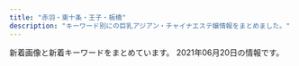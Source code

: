 ```yaml
---
title: "赤羽・東十条・王子・板橋"
description: "キーワード別にの巨乳アジアン・チャイナエステ嬢情報をまとめました。"
---
```


新着画像と新着キーワードをまとめています。
2021年06月20日の情報です。

<DmmAffiliateIns />
<KeywordTable
  shops={
    [
    {
        "name": "\u7f8e\u5065",
        "img_links": [
            "http://oji.pink/images/zi_staff.png",
            "http://oji.pink/images/mobile.jpg",
            "http://oji.pink/images/r1.jpg",
            "http://oji.pink/images/aki.jpg",
            "http://oji.pink/images/yuki.jpg",
            "http://oji.pink/images/3.png",
            "http://oji.pink/images/new1.jpg",
            "http://oji.pink/images/r3.jpg",
            "http://oji.pink/images/g7.jpg",
            "http://oji.pink/images/top.jpg",
            "http://oji.pink/images/g1.jpg",
            "http://oji.pink/images/g5.jpg",
            "http://oji.pink/images/r4.jpg",
            "http://oji.pink/images/g2.jpg",
            "http://oji.pink/images/1.png",
            "http://oji.pink/images/zi_link.png",
            "http://oji.pink/images/g0.jpg",
            "http://oji.pink/images/r2.jpg"
        ],
        "keywords": {
            "C": 15
        },
        "url": "http://oji.pink/",
        "station": "JR\u738b\u5b50\u99c5\u5317\u53e3"
    },
    {
        "img_links": [
            "http://esthe-taiwanaroma.com/img/ami.jpg",
            "http://esthe-taiwanaroma.com/img/mask02.jpg",
            "http://esthe-taiwanaroma.com/img/hina.jpg",
            "http://esthe-taiwanaroma.com/img/iphone.png",
            "http://esthe-taiwanaroma.com/img/4ugai.png",
            "http://esthe-taiwanaroma.com/img/mask01.jpg",
            "http://esthe-taiwanaroma.com/img/3kenon.png",
            "http://esthe-taiwanaroma.com/img/head_img.png",
            "http://esthe-taiwanaroma.com/img/aoi.jpg",
            "http://esthe-taiwanaroma.com/img/mask03.jpg",
            "http://esthe-taiwanaroma.com/img/mika2.jpg",
            "http://esthe-taiwanaroma.com/img/corona-2.jpg",
            "http://esthe-taiwanaroma.com/img/emi001.jpg",
            "http://esthe-taiwanaroma.com/img/photo_01.jpg",
            "http://esthe-taiwanaroma.com/img/topbg02.jpg",
            "http://esthe-taiwanaroma.com/img/mask05.jpg",
            "http://esthe-taiwanaroma.com/img/corona-3.jpg",
            "http://esthe-taiwanaroma.com/img/1purazuma.png",
            "http://esthe-taiwanaroma.com/img/mask04.jpg",
            "http://esthe-taiwanaroma.com/img/mami.jpg",
            "http://esthe-taiwanaroma.com/img/yuki.jpg",
            "http://esthe-taiwanaroma.com/img/sara2.jpg",
            "http://esthe-taiwanaroma.com/img/tel_img.png",
            "http://esthe-taiwanaroma.com/img/miyu.jpg",
            "http://esthe-taiwanaroma.com/img/2biore.png",
            "http://esthe-taiwanaroma.com/img/sara002.jpg",
            "http://esthe-taiwanaroma.com/img/anna.png",
            "http://esthe-taiwanaroma.com/img/mami03.png",
            "http://esthe-taiwanaroma.com/img/erika01.jpg",
            "http://esthe-taiwanaroma.com/img/pagetop.png",
            "http://esthe-taiwanaroma.com/img/corona-4.jpg",
            "http://esthe-taiwanaroma.com/img/corona-5.jpg",
            "http://esthe-taiwanaroma.com/img/kasumi.jpg"
        ],
        "keywords": {},
        "name": "\u53f0\u6e7e\u30a2\u30ed\u30de",
        "station": "JR\u8d64\u7fbd\u99c5\u5357\u53e3",
        "url": "http://esthe-taiwanaroma.com/"
    },
    {
        "url": "http://figret.xyz/",
        "img_links": [
            "http://figret.xyz/static/picture/info_text.jpg",
            "http://figret.xyz/uploads/210501/1-2105011FK05b.jpg",
            "http://figret.xyz/static/picture/girls-bar.png",
            "http://figret.xyz/static/picture/bar-news.png",
            "http://figret.xyz/static/picture/bar-girls.png",
            "http://figret.xyz/static/picture/info1.jpg",
            "http://figret.xyz/uploads/210517/1-21051G0253T50.jpg",
            "http://figret.xyz/static/picture/bar-inte.png",
            "http://figret.xyz/uploads/200520/1-200520100430557.jpg",
            "http://figret.xyz/static/picture/bar-infomation.png",
            "http://figret.xyz/uploads/210515/1-2105151454123F.jpg",
            "http://figret.xyz/static/picture/info2.jpg",
            "http://figret.xyz/uploads/200520/1-200520094144146.jpg",
            "http://figret.xyz/uploads/200520/1-200520100455411.jpg"
        ],
        "name": "\u7e01\u697d",
        "keywords": {
            "D": 5,
            "85": 2,
            "\u4e73": 1,
            "87": 1,
            "C": 1
        },
        "station": "JR\u5341\u6761\u99c5\u5357\u53e3"
    },
    {
        "station": "JR\u6771\u5341\u6761\u99c5\u5317\u53e3",
        "url": "http://shanshan-esthe.com/",
        "img_links": [
            "http://shanshan-esthe.com/img/st14.jpg",
            "http://shanshan-esthe.com/img/st16.jpg",
            "http://shanshan-esthe.com/img/sta0.jpg",
            "http://shanshan-esthe.com/img/no.png",
            "http://shanshan-esthe.com/img/sta14.jpg"
        ],
        "keywords": {
            "D": 2,
            "86": 2
        },
        "name": "\u9999\u9999"
    },
    {
        "name": "Last Paradise \uff5e\u30e9\u30b9\u30c8\u30d1\u30e9\u30c0\u30a4\u30b9\uff5e",
        "keywords": {
            "90": 2,
            "85": 9,
            "86": 4,
            "84": 4
        },
        "url": "http://lastpara.net/",
        "station": "JR\u8d64\u7fbd\u99c5\u5357\u53e3",
        "img_links": [
            "http://lastpara.net/img/recuit.png",
            "http://lastpara.net/image/cast/cast_256_1_s.jpg",
            "http://lastpara.net/image/cast/cast_263_1_l.jpg",
            "http://lastpara.net/img/event/camp_top_02.jpg",
            "http://lastpara.net/image/cast/cast_287_1_s.jpg",
            "http://lastpara.net/image/cast/cast_265_1_s.jpg",
            "http://lastpara.net/image/cast/cast_255_1_l.jpg",
            "http://lastpara.net/image/cast/cast_259_1_l.jpg",
            "http://lastpara.net/image/cast/cast_286_1_s.jpg",
            "http://lastpara.net/image/cast/cast_265_1_l.jpg",
            "http://lastpara.net/image/cast/cast_259_1_s.jpg",
            "http://lastpara.net/img/news-ttl.jpg",
            "http://lastpara.net/image/cast/cast_286_1_l.jpg",
            "http://lastpara.net/image/cast/cast_256_1_l.jpg",
            "http://lastpara.net/image/cast/cast_263_1_s.jpg",
            "http://lastpara.net/image/cast/cast_262_1_l.jpg",
            "http://lastpara.net/image/cast/cast_287_1_l.jpg",
            "http://lastpara.net/image/cast/cast_261_1_l.jpg"
        ]
    },
    {
        "station": "\u8d64\u7fbd\u5ca9\u6df5\u99c52\u756a\u51fa\u53e3",
        "url": "http://www.goodtime.iesjp.com/",
        "img_links": [
            "http://www.goodtime.iesjp.com/images/m-head.jpg",
            "http://www.goodtime.iesjp.com/images/m-top-right03.jpg",
            "http://www.goodtime.iesjp.com/files/007.jpg",
            "http://www.goodtime.iesjp.com/photo_news/upimg/3943160b5eaf8ad73c_1.jpg",
            "http://www.goodtime.iesjp.com/images/m-top-right01.jpg",
            "http://www.goodtime.iesjp.com/photo_news/upimg/3462960a1ab283cd4a_0.jpg",
            "http://www.goodtime.iesjp.com/files/001.jpg",
            "http://www.goodtime.iesjp.com/images/m-top03.jpg",
            "http://www.goodtime.iesjp.com/photo_news/upimg/6226360739cbd5fa6e_0.jpg",
            "http://www.goodtime.iesjp.com/files/004.jpg",
            "http://www.goodtime.iesjp.com/files/003.jpg",
            "http://www.goodtime.iesjp.com/photo_news/upimg/1591860540114b630a_0.jpg",
            "http://www.goodtime.iesjp.com/photo_news/upimg/22286608910ac9b0db_0.jpg",
            "http://www.goodtime.iesjp.com/images/m-top02.jpg",
            "http://www.goodtime.iesjp.com/images/m-top-right04.jpg",
            "http://www.goodtime.iesjp.com/images/m-yejiao.jpg",
            "http://www.goodtime.iesjp.com/images/top-left01.jpg",
            "http://www.goodtime.iesjp.com/images/m-right.jpg",
            "http://www.goodtime.iesjp.com/images/call.png",
            "http://www.goodtime.iesjp.com/files/006.jpg",
            "http://www.goodtime.iesjp.com/images/m-top-right02.jpg",
            "http://www.goodtime.iesjp.com/images/m-left.jpg"
        ],
        "keywords": {
            "87": 8,
            "85": 2,
            "\u30bb\u30af\u30b7\u30fc": 3,
            "D": 8
        },
        "name": "GOOD TIME"
    },
    {
        "url": "https://wagaya.xyz.mn/",
        "name": "\u6211\u304c\u5bb6",
        "img_links": [
            "https://wagaya.xyz.mn/photos/sites/56/2021/04/2021041205512892.jpg",
            "https://wagaya.xyz.mn/photos/sites/56/2021/04/2021041205512961.jpg",
            "https://wagaya.xyz.mn/images/mobile.jpg",
            "https://wagaya.xyz.mn/images/nbj1.png",
            "https://wagaya.xyz.mn/photos/sites/56/2021/04/202104050602539.jpg",
            "https://wagaya.xyz.mn/photos/sites/56/2021/06/2021061105332195.jpg",
            "https://wagaya.xyz.mn/images/s_news.png",
            "https://wagaya.xyz.mn/images/top.jpg",
            "https://wagaya.xyz.mn/images/s_staff.png"
        ],
        "station": "JR\u738b\u5b50\u99c5\u4e2d\u592e\u53e3",
        "keywords": {
            "83": 1,
            "C": 5,
            "85": 2,
            "D": 4,
            "86": 1
        }
    },
    {
        "name": "\u30a2\u30a4\u30ea\u30b9",
        "station": "JR\u8d64\u7fbd\u99c5\u6771\u53e3",
        "url": "http://www.e-baby.work/",
        "img_links": [
            "http://www.e-baby.work/staff/haru1.jpg",
            "http://www.e-baby.work/staff/karen1.jpg",
            "http://www.e-baby.work/staff/kumi1.jpg",
            "http://www.e-baby.work/staff/yuka1.jpg",
            "http://www.e-baby.work/staff/miho1.jpg",
            "http://www.e-baby.work/img/all/loader.png",
            "http://www.e-baby.work/staff/maya1.jpg",
            "http://www.e-baby.work/img/all/icon2.png",
            "http://www.e-baby.work/staff/rina1.jpg",
            "http://www.e-baby.work/staff/mihoc.jpg"
        ],
        "keywords": {
            "D": 3,
            "E": 3,
            "87": 2,
            "C": 1,
            "85": 1,
            "86": 2,
            "89": 1,
            "84": 1
        }
    },
    {
        "keywords": {},
        "station": "\u5c3e\u4e45\u99c5",
        "name": "\u56de\u697d\u82d1",
        "img_links": [
            "https://nippori-massage.com/images/esthe2.jpg",
            "https://nippori-massage.com/images/main-sp.jpg",
            "https://nippori-massage.com/mens-esthe/2021/04/15/sakura-s1.jpg",
            "https://nippori-massage.com/line/line-qr.png",
            "https://nippori-massage.com/images/header3.png",
            "https://nippori-massage.com/staff/ai-l2.jpg",
            "https://nippori-massage.com/staff/ai-s2.jpg",
            "https://nippori-massage.com/images/clear.png",
            "https://nippori-massage.com/line/10min-coupon.png",
            "https://nippori-massage.com/footer/footer-line.png",
            "https://nippori-massage.com/room/room-l3.jpg",
            "https://nippori-massage.com/footer/footer-tel.png",
            "https://nippori-massage.com/icon/line.png",
            "https://nippori-massage.com/room/room-l1.jpg",
            "https://nippori-massage.com/staff/sakura-s1.jpg",
            "https://nippori-massage.com/icon/twitter.png",
            "https://scdn.line-apps.com/n/line_add_friends/btn/ja.png",
            "https://nippori-massage.com/mens-esthe/2021/06/19/ai-s1.jpg",
            "https://nippori-massage.com/staff/ai-s1.jpg",
            "https://nippori-massage.com/icon/facebook.png",
            "https://nippori-massage.com/images/esthe1.jpg",
            "https://nippori-massage.com/images/main1.jpg",
            "https://nippori-massage.com/footer/footer-staff.png",
            "https://nippori-massage.com/images/qrcode.png",
            "https://nippori-massage.com/staff/sakura-l1.jpg",
            "https://nippori-massage.com/staff/ai-l1.jpg",
            "https://nippori-massage.com/images/esthe3.jpg",
            "https://nippori-massage.com//icon/facebook.png",
            "https://nippori-massage.com/images/obi.jpg",
            "https://nippori-massage.com/images/esthe4.jpg",
            "https://nippori-massage.com/images/line_friend.png",
            "https://nippori-massage.com/room/room-l4.jpg",
            "https://nippori-massage.com/room/room-l2.jpg",
            "https://nippori-massage.com/icon/yelp.png"
        ],
        "url": "https://nippori-massage.com/"
    },
    {
        "keywords": {
            "C": 5,
            "85": 5,
            "86": 10,
            "D": 10,
            "E": 5,
            "87": 5
        },
        "url": "http://coconat.work/",
        "station": "JR\u8d64\u7fbd\u99c5\u6771\u53e3",
        "name": "\u30b3\u30b3\u30ca\u30c3\u30c4",
        "img_links": [
            "http://coconat.work/images/news_t.jpg",
            "http://coconat.work/staff/yuko1.jpg",
            "http://coconat.work/images/m-top004.jpg",
            "http://coconat.work/staff/ayaka1.jpg",
            "http://coconat.work/staff/yuyu1.jpg",
            "http://coconat.work/staff/rina1.jpg",
            "http://coconat.work/images/staff_t.jpg",
            "http://coconat.work/images/interior_t.jpg",
            "http://coconat.work/images/call.png",
            "http://coconat.work/images/news.jpg",
            "http://coconat.work/images/m-head01.jpg"
        ]
    },
    {
        "name": "Only one \uff5e\u30aa\u30f3\u30ea\u30fc\u30ef\u30f3\uff5e",
        "keywords": {},
        "station": "JR\u8d64\u7fbd\u99c5\u5357\u53e3",
        "img_links": [
            "http://www.roserelaxation.info/upload/202007/thumb_dis/1594636322.jpg",
            "http://www.roserelaxation.info/upload/201708/thumb_dis/1502280972.jpg",
            "http://www.roserelaxation.info/upload/201807/thumb/1531195952.jpg",
            "http://www.roserelaxation.info/upload/201712/thumb_dis/1512155748.jpg",
            "http://www.roserelaxation.info/upload/202007/thumb/1594636684.jpg",
            "http://www.roserelaxation.info/upload/201712/1512155748.jpg",
            "http://www.roserelaxation.info/upload/202007/thumb_dis/1594636684.jpg",
            "http://www.roserelaxation.info/upload/201807/1531195952.jpg",
            "http://www.roserelaxation.info/upload/202008/1598846272.jpg",
            "http://www.roserelaxation.info/upload/201801/thumb/1517150493.jpg",
            "http://www.roserelaxation.info/upload/201712/thumb/1512155748.jpg",
            "http://www.roserelaxation.info/upload/images/20171214_032900.jpg",
            "http://www.roserelaxation.info/upload/202007/1594636355.jpg",
            "http://www.roserelaxation.info/upload/images/20171206_132919.jpg",
            "http://www.roserelaxation.info/upload/201807/1531195547.jpg",
            "http://www.roserelaxation.info/upload/images/20170706_091357.jpg",
            "http://www.roserelaxation.info/upload/201801/1517150493.jpg",
            "http://www.roserelaxation.info/upload/images/20171206_133002.jpg",
            "http://www.roserelaxation.info/upload/201807/thumb_dis/1531197286.jpg",
            "http://www.roserelaxation.info/upload/images/20171206_132823.jpg",
            "http://www.roserelaxation.info/upload/images/20170613_104732.jpg",
            "http://www.roserelaxation.info/upload/202007/thumb_dis/1594636246.jpg",
            "http://www.roserelaxation.info/upload/201807/thumb_dis/1531195547.jpg",
            "http://www.roserelaxation.info/upload/201808/thumb_dis/1535596152.jpg",
            "http://www.roserelaxation.info/upload/images/20171206_132851.jpg",
            "http://www.roserelaxation.info/upload/images/20170525_102731.jpg",
            "http://www.roserelaxation.info/upload/201708/1502280972.jpg",
            "http://www.roserelaxation.info/upload/201801/thumb_dis/1517150493.jpg",
            "http://www.roserelaxation.info/upload/202007/thumb_dis/1594636355.jpg",
            "http://www.roserelaxation.info/upload/202007/1594636684.jpg",
            "http://www.roserelaxation.info/upload/201807/1531197286.jpg",
            "http://www.roserelaxation.info/upload/201807/thumb/1531195547.jpg",
            "http://www.roserelaxation.info/upload/202007/1594636246.jpg",
            "http://www.roserelaxation.info/upload/202007/thumb/1594636355.jpg",
            "http://www.roserelaxation.info/upload/201707/1499300573.jpg",
            "http://www.roserelaxation.info/upload/202007/thumb/1594636246.jpg",
            "http://www.roserelaxation.info/upload/201807/thumb_dis/1531195952.jpg"
        ],
        "url": "http://www.roserelaxation.info/"
    },
    {
        "img_links": [
            "http://angel-aroma.net/img/m5.jpg",
            "http://angel-aroma.net/img/top.jpg",
            "http://angel-aroma.net/img/sta5.jpg",
            "http://angel-aroma.net/img/m3.jpg",
            "http://angel-aroma.net/img/m6.jpg",
            "http://angel-aroma.net/img/qr.jpg",
            "http://angel-aroma.net/img/sta6.jpg",
            "http://angel-aroma.net/img/m10.jpg",
            "http://angel-aroma.net/img/m4.jpg",
            "http://angel-aroma.net/img/m1.jpg",
            "http://angel-aroma.net/img/sta3.jpg",
            "http://angel-aroma.net/img/m2.jpg",
            "http://angel-aroma.net/img/no.png",
            "http://angel-aroma.net/img/sta2.jpg",
            "http://angel-aroma.net/img/m20.jpg",
            "http://angel-aroma.net/img/sta1.jpg",
            "http://angel-aroma.net/img/stafft.jpg",
            "http://angel-aroma.net/img/m30.jpg"
        ],
        "keywords": {
            "82": 2,
            "86": 4,
            "87": 2,
            "84": 2
        },
        "name": "\u30c0\u30fc\u30ea\u30f3",
        "station": "JR\u8d64\u7fbd\u99c5\u6771\u53e3",
        "url": "http://angel-aroma.net/"
    },
    {
        "station": "JR\u6771\u5341\u6761\u99c5\u5317\u53e3",
        "keywords": {
            "84": 3,
            "85": 3,
            "86": 3,
            "83": 3
        },
        "name": "\u767e\u5408",
        "url": "http://yuri.msa.jp/",
        "img_links": [
            "http://yuri.msa.jp/images/staff_01.jpg",
            "http://yuri.msa.jp/images/wenzi-staff.png",
            "http://yuri.msa.jp/images/ser1.jpg",
            "http://yuri.msa.jp/images/staff_03.jpg",
            "http://yuri.msa.jp/layer/images/top/top_06.jpg",
            "http://yuri.msa.jp/images/ser4.jpg",
            "http://yuri.msa.jp/layer/images/top/top_04.jpg",
            "http://yuri.msa.jp/images/s_info.png",
            "http://yuri.msa.jp/images/staff_06.jpg",
            "http://yuri.msa.jp/images/staff_bj4.png",
            "http://yuri.msa.jp/images/staff_02.jpg",
            "http://yuri.msa.jp/images/ser3.jpg",
            "http://yuri.msa.jp/images/ser2.jpg",
            "http://yuri.msa.jp/images/info.png",
            "http://yuri.msa.jp/layer/images/top/top_02.jpg",
            "http://yuri.msa.jp/images/top1.jpg",
            "http://yuri.msa.jp/images/staff_bj1.png",
            "http://yuri.msa.jp/images/1.jpg",
            "http://yuri.msa.jp/layer/images/top.jpg",
            "http://yuri.msa.jp/images/staff_04.jpg",
            "http://yuri.msa.jp/images/s_service.png",
            "http://yuri.msa.jp/layer/images/top/top_01.jpg",
            "http://yuri.msa.jp/layer/images/top/top_03.jpg",
            "http://yuri.msa.jp/images/top2.jpg",
            "http://yuri.msa.jp/layer/images/top/top_08.png",
            "http://yuri.msa.jp/layer/images/top/top_05.jpg"
        ]
    },
    {
        "url": "http://www.kaen.relaxmens.com/",
        "station": "JR\u8d64\u7fbd\u99c5\u6771\u53e3",
        "keywords": {
            "86": 6,
            "D": 6,
            "87": 6,
            "85": 30,
            "C": 30,
            "E": 6
        },
        "img_links": [
            "http://www.kaen.relaxmens.com/images/acc5.jpg",
            "http://www.kaen.relaxmens.com/files/007.jpg",
            "http://www.kaen.relaxmens.com/files/002.jpg",
            "http://www.kaen.relaxmens.com/files/009.jpg",
            "http://www.kaen.relaxmens.com/images/maining.jpg",
            "http://www.kaen.relaxmens.com/images/acc3.jpg",
            "http://www.kaen.relaxmens.com/images/acc1.jpg",
            "http://www.kaen.relaxmens.com/images/sp_tit_therapist.png",
            "http://www.kaen.relaxmens.com/files/008.jpg",
            "http://www.kaen.relaxmens.com/images/tit_new.png",
            "http://www.kaen.relaxmens.com/files/006.jpg",
            "http://www.kaen.relaxmens.com/files/001.jpg",
            "http://www.kaen.relaxmens.com/images/top.jpg",
            "http://www.kaen.relaxmens.com/files/005.jpg",
            "http://www.kaen.relaxmens.com/images/sp_tit_new.png",
            "http://www.kaen.relaxmens.com/images/acc4.jpg",
            "http://www.kaen.relaxmens.com/images/acc2.jpg",
            "http://www.kaen.relaxmens.com/images/tit_therapist.png",
            "http://www.kaen.relaxmens.com/images/img_tel.png",
            "http://www.kaen.relaxmens.com/images/kanban.jpg",
            "http://www.kaen.relaxmens.com/images/sp_top.jpg"
        ],
        "name": "\u83ef\u8276"
    },
    {
        "url": "http://www.crossu.xyz/",
        "keywords": {
            "\u30bb\u30af\u30b7\u30fc": 5
        },
        "img_links": [
            "http://www.crossu.xyz/uploads/191119/1-19111915043V27.jpg",
            "http://www.crossu.xyz/uploads/181211/1-1Q2111433162D.jpg",
            "http://www.crossu.xyz/uploads/200528/1-20052Q52142229.jpg",
            "http://www.crossu.xyz/templets/default/picture/staff_t.jpg",
            "http://www.crossu.xyz/templets/default/picture/rec1.png",
            "http://www.crossu.xyz/uploads/180620/1-1P62010193X63.jpg",
            "http://www.crossu.xyz/templets/default/picture/interior_t.jpg",
            "http://www.crossu.xyz/uploads/180620/1-1P62010154K00.png",
            "http://www.crossu.xyz/uploads/190924/1-1Z9241056212J.jpg",
            "http://www.crossu.xyz/uploads/allimg/180620/1-1P6201013133b.jpg",
            "http://www.crossu.xyz/uploads/180621/1-1P621101232H4.jpg",
            "http://www.crossu.xyz/templets/default/picture/head.jpg",
            "http://www.crossu.xyz/uploads/191129/1-19112914393CK.jpg",
            "http://www.crossu.xyz/templets/default/picture/news.jpg"
        ],
        "station": "JR\u738b\u5b50\u99c5\u5317\u53e3",
        "name": "\u685c\u306e\u604b"
    },
    {
        "url": "https://kirakira.xyz.mn/",
        "keywords": {},
        "name": "Lucky",
        "img_links": [],
        "station": "JR\u738b\u5b50\u99c5\u5317\u53e3"
    },
    {
        "url": "http://esthe-japan.work/flower/",
        "keywords": {
            "89": 3,
            "98": 1,
            "88": 3,
            "\u30bb\u30af\u30b7\u30fc": 6,
            "87": 3
        },
        "station": "JR\u8d64\u7fbd\u99c5\u5357\u6539\u672d\u53e3(\u6771)",
        "img_links": [
            "http://esthe-japan.work/flower/upload/202004/1588153474.png"
        ],
        "name": "FLOWER"
    },
    {
        "station": "\u84ee\u6839\u99c5\u6771\u53e3",
        "name": "\u767e\u5408",
        "url": "http://www.l-yuri.work/",
        "keywords": {},
        "img_links": [
            "http://www.l-yuri.work/images/sys.png",
            "http://www.l-yuri.work/img/kaori1.jpg",
            "http://www.l-yuri.work/staff/miki.jpg",
            "http://www.l-yuri.work/images/int1.png",
            "http://www.l-yuri.work/images/h_line.jpg",
            "http://www.l-yuri.work/images/s1.png",
            "http://www.l-yuri.work/img/rina1.jpg",
            "http://www.l-yuri.work/images/interior_t.jpg",
            "http://www.l-yuri.work/images/3.png",
            "http://www.l-yuri.work/images/5.png",
            "http://www.l-yuri.work/img/aki1.jpg",
            "http://www.l-yuri.work/images/tel.jpg",
            "http://www.l-yuri.work/images/2.png",
            "http://www.l-yuri.work/images/head.jpg",
            "http://www.l-yuri.work/images/news.png",
            "http://www.l-yuri.work/images/1.png",
            "http://www.l-yuri.work/images/int2.png",
            "http://www.l-yuri.work/staff/aki.jpg",
            "http://www.l-yuri.work/img/emi1.jpg",
            "http://www.l-yuri.work/images/4.png",
            "http://www.l-yuri.work/staff/kaori.jpg",
            "http://www.l-yuri.work/staff/rina.jpg",
            "http://www.l-yuri.work/images/tg.jpg",
            "http://www.l-yuri.work/staff/emi.jpg",
            "http://www.l-yuri.work/images/staff_t.jpg",
            "http://www.l-yuri.work/img/miki1.jpg",
            "http://www.l-yuri.work/images/mobile.jpg"
        ]
    },
    {
        "keywords": {
            "87": 6,
            "E": 6,
            "D": 10,
            "85": 2,
            "86": 8,
            "C": 15
        },
        "name": "Cocosia \uff5e\u30b3\u30b3\u30b7\u30a2\uff5e",
        "img_links": [
            "http://www.cocosia.work/img/bn_contact_sp.jpg",
            "http://www.cocosia.work/staff/mao.jpg",
            "http://www.cocosia.work/img/concept_sp.jpg",
            "http://www.cocosia.work/staff/mika.jpg",
            "http://www.cocosia.work/img/int2.jpg",
            "http://www.cocosia.work/staff/rea1.jpg",
            "http://www.cocosia.work/staff/hina1.jpg",
            "http://www.cocosia.work/img/bn_howto.jpg",
            "http://www.cocosia.work/img/int3.jpg",
            "http://www.cocosia.work/staff/yuyu.jpg",
            "http://www.cocosia.work/img/header_info.png",
            "http://www.cocosia.work/img/int1.jpg",
            "http://www.cocosia.work/staff/riya1.jpg",
            "http://www.cocosia.work/img/i_tel.png",
            "http://www.cocosia.work/img/int2_sp.jpg",
            "http://www.cocosia.work/staff/mao1.jpg",
            "http://www.cocosia.work/img/bn_howto_sp.jpg",
            "http://www.cocosia.work/img/int1_sp.jpg",
            "http://www.cocosia.work/staff/riya.jpg",
            "http://www.cocosia.work/img/concept.jpg",
            "http://www.cocosia.work/img/int3_sp.jpg",
            "http://www.cocosia.work/img/bn_contact.jpg",
            "http://www.cocosia.work/staff/mika1.jpg",
            "http://www.cocosia.work/staff/hina.jpg",
            "http://www.cocosia.work/staff/rea.jpg",
            "http://www.cocosia.work/staff/yuyu1.jpg"
        ],
        "url": "http://www.cocosia.work/",
        "station": "JR\u8d64\u7fbd\u99c5\u897f\u53e3"
    },
    {
        "img_links": [
            "https://higashijujo-mensesthe.com/button/blog.png",
            "https://higashijujo-mensesthe.com/2019/10/21/rika-s1.jpg",
            "https://higashijujo-mensesthe.com/images/qrcode.png",
            "https://higashijujo-mensesthe.com/images/header3.png",
            "https://higashijujo-mensesthe.com/room/esthe3.jpg",
            "https://higashijujo-mensesthe.com/staff/runa-l1.jpg",
            "https://higashijujo-mensesthe.com/button/home.png",
            "https://higashijujo-mensesthe.com/icon/line.png",
            "https://higashijujo-mensesthe.com/room/esthe2.jpg",
            "https://higashijujo-mensesthe.com/staff/lime-l1.jpg",
            "https://higashijujo-mensesthe.com/menu/gallery.png",
            "https://higashijujo-mensesthe.com/images/main1.jpg",
            "https://higashijujo-mensesthe.com/staff/kimi-l1.jpg",
            "https://higashijujo-mensesthe.com/2019/08/22/runa-s1.jpg",
            "https://higashijujo-mensesthe.com/menu/friend.png",
            "https://higashijujo-mensesthe.com/staff/satomi-l1.jpg",
            "https://higashijujo-mensesthe.com/staff/kimi-l2.jpg",
            "https://higashijujo-mensesthe.com/icon/yelp.png",
            "https://higashijujo-mensesthe.com/menu/home.png",
            "https://higashijujo-mensesthe.com/2020/02/29/lime-s1.jpg",
            "https://higashijujo-mensesthe.com/images/main-sp.jpg",
            "https://higashijujo-mensesthe.com/images/camp.jpg",
            "https://higashijujo-mensesthe.com/room/esthe1.jpg",
            "https://higashijujo-mensesthe.com/button/staff.png",
            "https://higashijujo-mensesthe.com/room/room-l1.jpg",
            "https://higashijujo-mensesthe.com/staff/runa-s1.jpg",
            "https://higashijujo-mensesthe.com/2019/08/10/kimi-s1.jpg",
            "https://higashijujo-mensesthe.com/icon/facebook.png",
            "https://higashijujo-mensesthe.com/room/room-l2.jpg",
            "https://higashijujo-mensesthe.com/images/footer-l.png",
            "https://higashijujo-mensesthe.com/room/room-l4.jpg",
            "https://higashijujo-mensesthe.com/icon/twitter.png",
            "https://higashijujo-mensesthe.com/2019/08/23/satomi-s1.jpg",
            "https://higashijujo-mensesthe.com/staff/lime-s1.jpg",
            "https://higashijujo-mensesthe.com/images/clear.png",
            "https://higashijujo-mensesthe.com/staff/kimi-s1.jpg",
            "https://higashijujo-mensesthe.com/menu/blog.png",
            "https://higashijujo-mensesthe.com/room/room-l3.jpg",
            "https://higashijujo-mensesthe.com/staff/kimi-s2.jpg",
            "https://higashijujo-mensesthe.com/menu/info.png",
            "https://higashijujo-mensesthe.com/staff/rika-s1.jpg",
            "https://higashijujo-mensesthe.com/images/flower.png",
            "https://higashijujo-mensesthe.com/staff/satomi-s1.jpg",
            "https://higashijujo-mensesthe.com/staff/rika-l1.jpg",
            "https://higashijujo-mensesthe.com/images/footer-r.png"
        ],
        "station": "JR\u6771\u5341\u6761\u99c5\u5317\u53e3",
        "url": "https://higashijujo-mensesthe.com/",
        "name": "Love Sea",
        "keywords": {}
    },
    {
        "keywords": {
            "86": 1,
            "87": 4,
            "D": 5
        },
        "img_links": [
            "http://www.darling.esjp.info/img/nav-006.png",
            "http://www.darling.esjp.info/img/stt.jpg",
            "http://www.darling.esjp.info/img/nav-001.png",
            "http://www.darling.esjp.info/img/tel.png",
            "http://www.darling.esjp.info/img/nav-005.png",
            "http://www.darling.esjp.info/img/nav-002.png",
            "http://www.darling.esjp.info/img/nav-003.png",
            "http://www.darling.esjp.info/files/003.jpg",
            "http://www.darling.esjp.info/img/stb.jpg",
            "http://www.darling.esjp.info/img/nav-004.png",
            "http://www.darling.esjp.info/files/002.jpg",
            "http://www.darling.esjp.info/files/007.jpg",
            "http://www.darling.esjp.info/files/001.jpg",
            "http://www.darling.esjp.info/files/008.jpg",
            "http://www.darling.esjp.info/img/top01.png"
        ],
        "station": "JR\u8d64\u7fbd\u99c5\u5357\u53e3",
        "name": "Darling \uff5e\u30c0\u30fc\u30ea\u30f3\uff5e",
        "url": "http://www.darling.esjp.info/"
    },
    {
        "keywords": {
            "88": 2,
            "84": 6,
            "87": 2,
            "86": 9,
            "D": 4,
            "C": 6
        },
        "url": "http://meltylove.xyz/",
        "name": "\u30e1\u30eb\u30c6\u30a3\u2015\u30e9\u30f4",
        "station": "JR\u8d64\u7fbd\u99c5",
        "img_links": [
            "http://meltylove.xyz/images/g3.jpg",
            "http://meltylove.xyz/images/top.jpg",
            "http://meltylove.xyz/images/g1.jpg",
            "http://meltylove.xyz/images/s3.png",
            "http://meltylove.xyz/images/room3.png",
            "http://meltylove.xyz/images/room1.jpg",
            "http://meltylove.xyz/images/room2.png",
            "http://meltylove.xyz/images/r3.png",
            "http://meltylove.xyz/images/g5.jpg",
            "http://meltylove.xyz/images/r2.png",
            "http://meltylove.xyz/images/g0.jpg",
            "http://meltylove.xyz/images/new.png",
            "http://meltylove.xyz/images/g2.jpg",
            "http://meltylove.xyz/images/s1.png",
            "http://meltylove.xyz/images/g4.jpg",
            "http://meltylove.xyz/images/room4.png",
            "http://meltylove.xyz/images/end.png",
            "http://meltylove.xyz/images/r1.png"
        ]
    }
]
}
/>
<DmmAffiliateScript />
